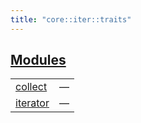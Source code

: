```yaml
---
title: "core::iter::traits"
---
```





## [Modules](./core-iter-traits-modules)

| | |
|:---|:---|
| [collect](./core-iter-traits-collect) | — |
| [iterator](./core-iter-traits-iterator) | — |
